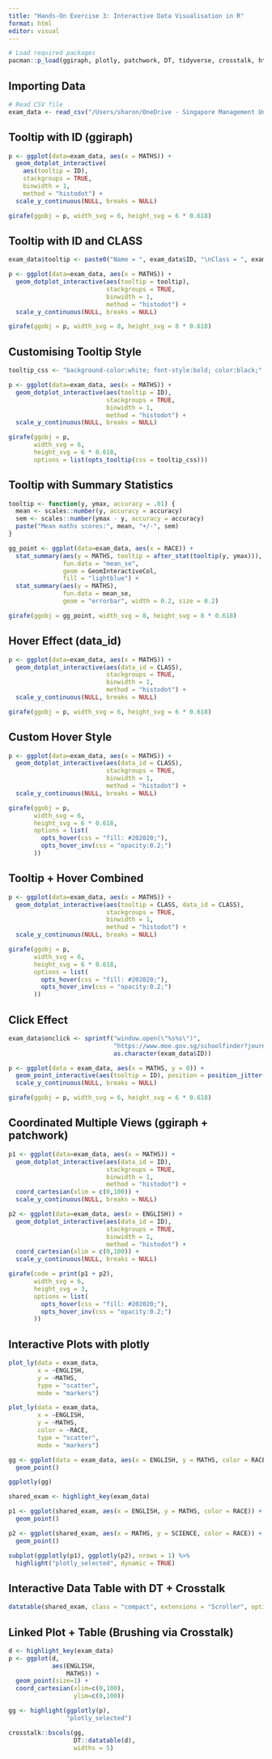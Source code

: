 ```yaml
---
title: "Hands-On Exercise 3: Interactive Data Visualisation in R"
format: html
editor: visual
---
```


```r
# Load required packages
pacman::p_load(ggiraph, plotly, patchwork, DT, tidyverse, crosstalk, htmltools, ggiraph.extra)


```

## Importing Data

```r
# Read CSV file
exam_data <- read_csv("/Users/sharon/OneDrive - Singapore Management University/isss608data/hands-on_exercise2/Exam_data.csv")
```

## Tooltip with ID (ggiraph)

```r
p <- ggplot(data=exam_data, aes(x = MATHS)) +
  geom_dotplot_interactive(
    aes(tooltip = ID),
    stackgroups = TRUE,
    binwidth = 1,
    method = "histodot") +
  scale_y_continuous(NULL, breaks = NULL)

girafe(ggobj = p, width_svg = 6, height_svg = 6 * 0.618)
```

## Tooltip with ID and CLASS

```r
exam_data$tooltip <- paste0("Name = ", exam_data$ID, "\nClass = ", exam_data$CLASS)

p <- ggplot(data=exam_data, aes(x = MATHS)) +
  geom_dotplot_interactive(aes(tooltip = tooltip),
                           stackgroups = TRUE,
                           binwidth = 1,
                           method = "histodot") +
  scale_y_continuous(NULL, breaks = NULL)

girafe(ggobj = p, width_svg = 8, height_svg = 8 * 0.618)
```

## Customising Tooltip Style

```r
tooltip_css <- "background-color:white; font-style:bold; color:black;"

p <- ggplot(data=exam_data, aes(x = MATHS)) +
  geom_dotplot_interactive(aes(tooltip = ID),
                           stackgroups = TRUE,
                           binwidth = 1,
                           method = "histodot") +
  scale_y_continuous(NULL, breaks = NULL)

girafe(ggobj = p,
       width_svg = 6,
       height_svg = 6 * 0.618,
       options = list(opts_tooltip(css = tooltip_css)))
```

## Tooltip with Summary Statistics

```r
tooltip <- function(y, ymax, accuracy = .01) {
  mean <- scales::number(y, accuracy = accuracy)
  sem <- scales::number(ymax - y, accuracy = accuracy)
  paste("Mean maths scores:", mean, "+/-", sem)
}

gg_point <- ggplot(data=exam_data, aes(x = RACE)) +
  stat_summary(aes(y = MATHS, tooltip = after_stat(tooltip(y, ymax))),
               fun.data = "mean_se",
               geom = GeomInteractiveCol,
               fill = "lightblue") +
  stat_summary(aes(y = MATHS),
               fun.data = mean_se,
               geom = "errorbar", width = 0.2, size = 0.2)

girafe(ggobj = gg_point, width_svg = 8, height_svg = 8 * 0.618)
```

## Hover Effect (data_id)

```r
p <- ggplot(data=exam_data, aes(x = MATHS)) +
  geom_dotplot_interactive(aes(data_id = CLASS),
                           stackgroups = TRUE,
                           binwidth = 1,
                           method = "histodot") +
  scale_y_continuous(NULL, breaks = NULL)

girafe(ggobj = p, width_svg = 6, height_svg = 6 * 0.618)
```

## Custom Hover Style

```r
p <- ggplot(data=exam_data, aes(x = MATHS)) +
  geom_dotplot_interactive(aes(data_id = CLASS),
                           stackgroups = TRUE,
                           binwidth = 1,
                           method = "histodot") +
  scale_y_continuous(NULL, breaks = NULL)

girafe(ggobj = p,
       width_svg = 6,
       height_svg = 6 * 0.618,
       options = list(
         opts_hover(css = "fill: #202020;"),
         opts_hover_inv(css = "opacity:0.2;")
       ))
```

## Tooltip + Hover Combined

```r
p <- ggplot(data=exam_data, aes(x = MATHS)) +
  geom_dotplot_interactive(aes(tooltip = CLASS, data_id = CLASS),
                           stackgroups = TRUE,
                           binwidth = 1,
                           method = "histodot") +
  scale_y_continuous(NULL, breaks = NULL)

girafe(ggobj = p,
       width_svg = 6,
       height_svg = 6 * 0.618,
       options = list(
         opts_hover(css = "fill: #202020;"),
         opts_hover_inv(css = "opacity:0.2;")
       ))
```

## Click Effect

```r
exam_data$onclick <- sprintf("window.open(\"%s%s\")", 
                             "https://www.moe.gov.sg/schoolfinder?journey=Primary%20school", 
                             as.character(exam_data$ID))

p <- ggplot(data = exam_data, aes(x = MATHS, y = 0)) +
  geom_point_interactive(aes(tooltip = ID), position = position_jitter(height = 0.1)) +
  scale_y_continuous(NULL, breaks = NULL)

girafe(ggobj = p, width_svg = 6, height_svg = 6 * 0.618)
```

## Coordinated Multiple Views (ggiraph + patchwork)

```r
p1 <- ggplot(data=exam_data, aes(x = MATHS)) +
  geom_dotplot_interactive(aes(data_id = ID),
                           stackgroups = TRUE,
                           binwidth = 1,
                           method = "histodot") +
  coord_cartesian(xlim = c(0,100)) +
  scale_y_continuous(NULL, breaks = NULL)

p2 <- ggplot(data=exam_data, aes(x = ENGLISH)) +
  geom_dotplot_interactive(aes(data_id = ID),
                           stackgroups = TRUE,
                           binwidth = 1,
                           method = "histodot") +
  coord_cartesian(xlim = c(0,100)) +
  scale_y_continuous(NULL, breaks = NULL)

girafe(code = print(p1 + p2),
       width_svg = 6,
       height_svg = 3,
       options = list(
         opts_hover(css = "fill: #202020;"),
         opts_hover_inv(css = "opacity:0.2;")
       ))
```

## Interactive Plots with plotly

```r
plot_ly(data = exam_data, 
        x = ~ENGLISH, 
        y = ~MATHS, 
        type = "scatter", 
        mode = "markers")
```

```r
plot_ly(data = exam_data, 
        x = ~ENGLISH, 
        y = ~MATHS, 
        color = ~RACE,
        type = "scatter", 
        mode = "markers")
```

```r
gg <- ggplot(data = exam_data, aes(x = ENGLISH, y = MATHS, color = RACE)) +
  geom_point()

ggplotly(gg)
```

```r
shared_exam <- highlight_key(exam_data)

p1 <- ggplot(shared_exam, aes(x = ENGLISH, y = MATHS, color = RACE)) +
  geom_point()

p2 <- ggplot(shared_exam, aes(x = MATHS, y = SCIENCE, color = RACE)) +
  geom_point()

subplot(ggplotly(p1), ggplotly(p2), nrows = 1) %>%
  highlight("plotly_selected", dynamic = TRUE)
```

## Interactive Data Table with DT + Crosstalk

```r
datatable(shared_exam, class = "compact", extensions = "Scroller", options = list(scrollY = 200))
```

## Linked Plot + Table (Brushing via Crosstalk)

```r
d <- highlight_key(exam_data) 
p <- ggplot(d, 
            aes(ENGLISH, 
                MATHS)) + 
  geom_point(size=1) +
  coord_cartesian(xlim=c(0,100),
                  ylim=c(0,100))

gg <- highlight(ggplotly(p),        
                "plotly_selected")  

crosstalk::bscols(gg,               
                  DT::datatable(d), 
                  widths = 5)        
```
